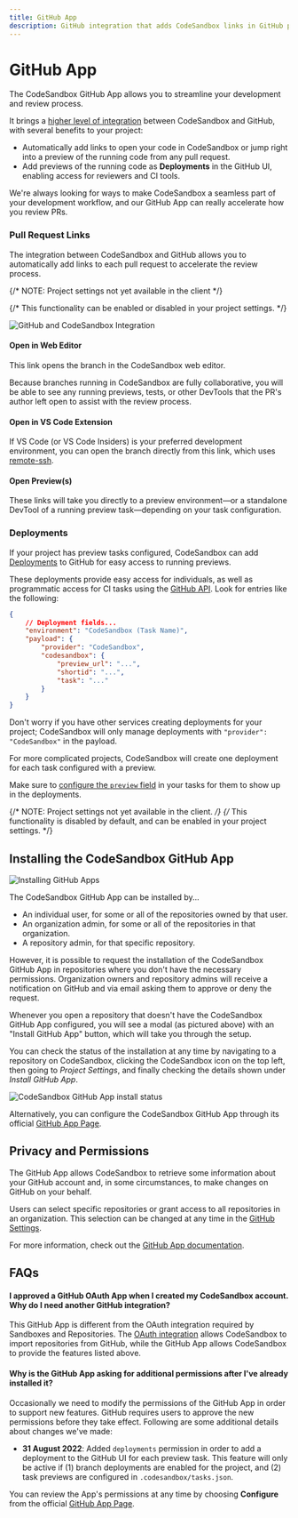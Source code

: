 ```yaml
---
title: GitHub App
description: GitHub integration that adds CodeSandbox links in GitHub pull request descriptions.
---
```


# GitHub App

The CodeSandbox GitHub App allows you to streamline your development and review process.

It brings a [higher level of integration](#i-approved-a-github-oauth-app-when-i-created-my-codesandbox-account-why-do-i-need-another-github-integration) between CodeSandbox and GitHub, with several benefits to your project:

- Automatically add links to open your code in CodeSandbox or jump right into a preview of the running code from any pull request.
- Add previews of the running code as **Deployments** in the GitHub UI, enabling access for reviewers and CI tools.

We're always looking for ways to make CodeSandbox a seamless part of your development workflow, and our GitHub App can really accelerate how you review PRs.

### Pull Request Links

The integration between CodeSandbox and GitHub allows you to automatically add links to each pull request to accelerate the review process.

{/* NOTE: Project settings not yet available in the client */}

{/* This functionality can be enabled or disabled in your project settings. */}

![GitHub and CodeSandbox Integration](../images/GH-App-integration.jpg)

#### Open in Web Editor

This link opens the branch in the CodeSandbox web editor.

Because branches running in CodeSandbox are fully collaborative, you will be able to see any running previews, tests, or other DevTools that the PR's author left open to assist with the review process.

#### Open in VS Code Extension

If VS Code (or VS Code Insiders) is your preferred development environment, you can open the branch directly from this link, which uses [remote-ssh](https://code.visualstudio.com/docs/remote/ssh).

#### Open Preview(s)

These links will take you directly to a preview environment—or a standalone DevTool of a running preview task—depending on your task configuration.

### Deployments

If your project has preview tasks configured, CodeSandbox can add [Deployments](https://docs.github.com/en/repositories/viewing-activity-and-data-for-your-repository/viewing-deployment-activity-for-your-repository) to GitHub for easy access to running previews.

These deployments provide easy access for individuals, as well as programmatic access for CI tasks using the [GitHub API](https://docs.github.com/en/rest/deployments).
Look for entries like the following:

```json
{
    // Deployment fields...
    "environment": "CodeSandbox (Task Name)",
    "payload": {
        "provider": "CodeSandbox",
        "codesandbox": {
            "preview_url": "...",
            "shortid": "...",
            "task": "..."
        }
    }
}
```

Don't worry if you have other services creating deployments for your project; CodeSandbox will only manage deployments with `"provider": "CodeSandbox"` in the payload.

For more complicated projects, CodeSandbox will create one deployment for each task configured with a preview.

Make sure to [configure the `preview` field](/learn/repositories/tasks#preview-field) in your tasks for them to show up in the deployments.

{/* NOTE: Project settings not yet available in the client. */}
{/* This functionality is disabled by default, and can be enabled in your project settings. */}

## Installing the CodeSandbox GitHub App

![Installing GitHub Apps](../images/GH-App-standalone.jpg)

The CodeSandbox GitHub App can be installed by...

- An individual user, for some or all of the repositories owned by that user.
- An organization admin, for some or all of the repositories in that organization.
- A repository admin, for that specific repository.

However, it is possible to request the installation of the CodeSandbox GitHub App in repositories where you don't have the necessary permissions. Organization owners and repository admins will receive a notification on GitHub and via email asking them to approve or deny the request.

Whenever you open a repository that doesn't have the CodeSandbox GitHub App configured, you will see a modal (as pictured above) with an "Install GitHub App" button, which will take you through the setup.

You can check the status of the installation at any time by navigating to a repository on CodeSandbox, clicking the CodeSandbox icon on the top left, then going to _Project Settings_, and finally checking the details shown under _Install GitHub App_.

![CodeSandbox GitHub App install status](../images/GH-App-status.jpg)

Alternatively, you can configure the CodeSandbox GitHub App through its official [GitHub App Page](https://github.com/apps/codesandbox).

## Privacy and Permissions

The GitHub App allows CodeSandbox to retrieve some information about your GitHub account and, in some circumstances, to make changes on GitHub on your behalf.

Users can select specific repositories or grant access to all repositories in an organization.
This selection can be changed at any time in the [GitHub Settings](https://docs.github.com/en/authentication/keeping-your-account-and-data-secure/authorizing-github-apps).

For more information, check out the [GitHub App documentation](https://docs.github.com/en/authentication/keeping-your-account-and-data-secure/authorizing-github-apps).

## FAQs

#### I approved a GitHub OAuth App when I created my CodeSandbox account. Why do I need another GitHub integration?

This GitHub App is different from the OAuth integration required by Sandboxes and Repositories. The [OAuth integration](https://gitHub.com/settings/connections/applications/c07a89833b557afc7be2) allows CodeSandbox to import repositories from GitHub, while the GitHub App allows CodeSandbox to provide the features listed above.

#### Why is the GitHub App asking for additional permissions after I've already installed it?

Occasionally we need to modify the permissions of the GitHub App in order to support new features.
GitHub requires users to approve the new permissions before they take effect.
Following are some additional details about changes we've made:

- **31 August 2022**: Added `deployments` permission in order to add a deployment to the GitHub UI for each preview task.
  This feature will only be active if (1) branch deployments are enabled for the project, and (2) task previews are configured in `.codesandbox/tasks.json`.

You can review the App's permissions at any time by choosing **Configure** from the official [GitHub App Page](https://github.com/apps/codesandbox).
